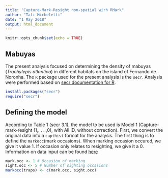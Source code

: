 ```yaml
---
title: "Capture-Mark-Resight non-spatial wirh RMark"
author: "Tati Micheletti"
date: "1 May 2018"
output: html_document
---
```


```r
knitr::opts_chunk$set(echo = TRUE)
```

## Mabuyas

The present analysis focused on determining the density of mabuyas (*Trachylepis atlantica*) in different habitats on the island of Fernando de Noronha. The `R` package used for the present analysis is the `secr`. Analysis were performed based on [secr documentation for R](https://www.otago.ac.nz/density/pdfs/secr-markresight.pdf).

```r
install.packages("secr")
require("secr")
```

## Defining the model

According to Table 1 (secr 3.1), the model to be used is Model 1 (Capture-mark-resight (1,. . . ,0), with All ID, without correction). First, we convert the original data into a `capthist` format for the analysis. The first thing is to define the `markocc`(mark occasions). When marking occasion occured, we give it value 1. If occasion only relates to resighting, we give it a 0. Information on data input can be found [here](https://www.otago.ac.nz/density/pdfs/secr-datainput.pdf)

```r

mark.occ <- 1 # Occasion of marking
sight.occ <- 5 # Number of sighting occasions
markocc(traps) <- c(mark.occ, sight.occ)


```
